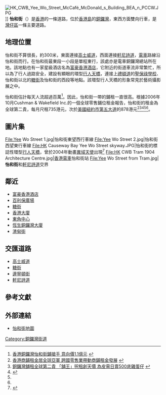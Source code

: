 {{Infobox Hong Kong Road
| 中文街道名稱 = 怡和街
| 英文街道名稱 = Yee Wo Street 
| 圖片 = Image:Yee Wo Street at night.JPG
| 圖片說明 = 
| 路段總長度 = 0.3
| 車速限制 = 50
| 行車線數量 = 東行：兩線<br/>西行：一線                
| 所在地區 = [[香港島|香港島]]
| 起點 =  [[灣仔區|灣仔區]][[銅鑼灣|銅鑼灣]]<br/>[[軒尼詩道|軒尼詩道]]
| 終點 =  灣仔區銅鑼灣<br/>[[高士威道|高士威道]]
| 通車日期 =  約1900年代
}}
[[File:HK_CWB_Yee_Wo_Street_McCafé_McDonald_s_Building_BEA_n_PCCW.JPG|thumb]]]]
{{commonscat|Yee Wo Street}}
'''怡和街'''（{{lang-en|Yee Wo Street}}）是[[香港|香港]]的一條道路，位於[[香港島|香港島]]的[[銅鑼灣|銅鑼灣]]，東西方面雙向行車，是[[灣仔區|灣仔區]]一條主要道路。
<!-- 
== 名稱由來 ==
[[20世紀|20世紀]]初，[[怡和洋行|怡和洋行]]擁有[[東角|東角]]，即今日[[銅鑼灣站|銅鑼灣站]]一帶的土地，因此[[香港殖民地時期#香港政府|香港政府]]把此條街道命名為怡和街作為紀念。-->

== 地理位置 ==
怡和街不算很長，約300米，東面連接[[高士威道|高士威道]]，西面連接[[軒尼詩道|軒尼詩道]]，[[香港電車|電車]]路線沿怡和街而行。在怡和街最東段一小段是單程東行，該處亦是電車銅鑼灣總站所在地。該地點也有一家星級酒店名為[[富豪香港酒店|富豪香港酒店]]，它附近的街道車流非常繁忙，所以為了行人過路安全，建設有顯眼的環型[[行人天橋|行人天橋]]，連接上[[禮頓道|禮頓道]]的[[聖保祿學校_(香港)|聖保祿學校]]、怡和街以北的[[糖街|糖街]]及怡和街的西段等地點。該環型行人天橋的形象常見於藝術攝影展之中。

怡和街估計每天人流超過百萬<ref>[http://www.singtaonet.com:82/commerce/200702/t20070213_468767.html 香港銅鑼灣怡和街鋪搶手 意向價1.1億元] {{webarchive|url=https://web.archive.org/web/20070927011741/http://www.singtaonet.com:82/commerce/200702/t20070213_468767.html |date=2007-09-27 }}</ref>。因此，怡和街一帶的鋪租一直很高。根據2006年10月Cushman & Wakefield Inc.的一個全球零售鋪位租金報告，怡和街的租金為全球第二貴，每月尺租735港元，次於[[美國|美國]][[纽约市|紐約市]][[第五大道|第五大道]]的878港元<ref>[http://www.haoyah.com/realestate/news9.asp 香港商鋪租金居全球亞軍 跨國零售業帶動商鋪租金發展] {{webarchive|url=https://web.archive.org/web/20070413140622/http://www.haoyah.com/realestate/news9.asp |date=2007-04-13 }}</ref><ref name="#1">[http://www.singpao.com/20051027/local/774700.html 銅鑼灣舖租全球第二貴 「舖王」呎租創天價 為皮需日賣500底雞蛋仔] {{webarchive|url=https://web.archive.org/web/20060220145224/http://singpao.com/20051027/local/774700.html |date=2006-02-20 }}</ref><ref>{{Cite web |url=http://life.mingpao.com/cfm/dailynews3b.cfm?File=20060918%2Fnalga%2Fgaa2.txt |title=路邊污染八成源汽車 怡和街最劣 |access-date=2021-10-02 |archive-date=2020-04-18 |archive-url=https://web.archive.org/web/20200418101336/https://life.mingpao.com/cfm/dailynews3b.cfm?File=20060918%2Fnalga%2Fgaa2.txt |dead-url=no }}</ref><ref name="#1"/><ref name="#1"/>。


== 圖片集 ==
<gallery widths="180">
File:Yee Wo Street 1.jpg|怡和街東望西行車線
File:Yee Wo Street 2.jpg|怡和街西望東行車線
File:HK Causeway Bay Yee Wo Street skyway.JPG|怡和街的標誌性環型[[行人天橋|行人天橋]]，曾於2004年動畫[[異域天使|異域天使]]出現<ref>{{Cite web |url=http://www.gaforum.org/showthread.php?t=81896 |title=MADLAX OHP open - Games Animation Forum |access-date=2008-04-22 |archive-date=2020-06-25 |archive-url=https://web.archive.org/web/20200625144110/https://www.gaforum.org/showthread.php?t=81896 |dead-url=no }}</ref>
File:HK CWB Tram 1904 Architecture Centre.jpg|[[香港電車|香港電車]]怡和街站
File:Yee Wo Street from Tram.jpg|'''怡和街'''和[[軒尼詩道|軒尼詩道]]交界
</gallery>

== 鄰近 ==
* [[富豪香港酒店|富豪香港酒店]]
* [[百利保廣場|百利保廣場]]
* [[糖街|糖街]]
* [[香港大廈|香港大廈]]
* [[東角中心|東角中心]]
* [[恆生銅鑼灣大廈|恆生銅鑼灣大廈]]
* [[渣甸街|渣甸街]]
==交匯道路==
*[[高士威道|高士威道]]
*[[糖街|糖街]]
*[[邊寧頓街|邊寧頓街]]
*[[軒尼詩道|軒尼詩道]]
==參考文獻==
{{reflist}}

==外部連結==
*[http://www.centamap.com/scripts/centamap2.asp?lg=B5&cx=837267&cy=815626&zm=3&mx=837267&my=815626&ms=2&sx=&sy=&ss=0&sl=&vm=&lb=&ly= 怡和街地圖] {{Wayback|url=http://www.centamap.com/scripts/centamap2.asp?lg=B5&cx=837267&cy=815626&zm=3&mx=837267&my=815626&ms=2&sx=&sy=&ss=0&sl=&vm=&lb=&ly= |date=20070929083445 }}

[[Category:銅鑼灣街道|Category:銅鑼灣街道]]